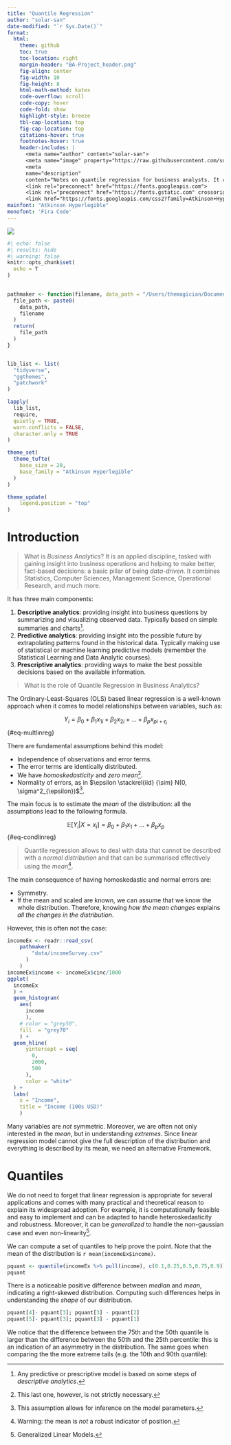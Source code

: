 ```yaml
---
title: "Quantile Regression"
author: "solar-san"
date-modified: "`r Sys.Date()`"
format:
  html:
    theme: github
    toc: true
    toc-location: right
    margin-header: "BA-Project_header.png"
    fig-align: center
    fig-width: 10
    fig-height: 8
    html-math-method: katex
    code-overflow: scroll
    code-copy: hover
    code-fold: show
    highlight-style: breeze
    tbl-cap-location: top
    fig-cap-location: top
    citations-hover: true
    footnotes-hover: true
    header-includes: |
      <meta name="author" content="solar-san">
      <meta name="image" property="https://raw.githubusercontent.com/solar-san/BA-Project/main/docs/figures/BA-Project_header.png">
      <meta 
      name="description"
      content="Notes on quantile regression for business analysts. It contains a self-contained introduction tje topic, with R code snippets and the necessary mathematical and statistical notation.">
      <link rel="preconnect" href="https://fonts.googleapis.com">
      <link rel="preconnect" href="https://fonts.gstatic.com" crossorigin>
      <link href="https://fonts.googleapis.com/css2?family=Atkinson+Hyperlegible:ital,wght@0,400;0,700;1,400;1,700&family=Fira+Code&display=swap" rel="stylesheet">
mainfont: "Atkinson Hyperlegible"
monofont: 'Fira Code'
---
```


![](https://raw.githubusercontent.com/solar-san/BA-Project/main/docs/figures/BA-Project_header.png)

```r
#| echo: false
#| results: hide
#| warning: false
knitr::opts_chunk$set(
  echo = T
)

  
pathmaker <- function(filename, data_path = "/Users/themagician/Documents/DABS/Appunti/Business_Analytics/Lab3/") {
  file_path <- paste0(
    data_path,
    filename
  )
  return(
    file_path
  )
}


lib_list <- list(
  "tidyverse",
  "ggthemes",
  "patchwork"
)

lapply(
  lib_list,
  require,
  quietly = TRUE, 
  warn.conflicts = FALSE, 
  character.only = TRUE
)

theme_set(
  theme_tufte(
    base_size = 20,
    base_family = "Atkinson Hyperlegible"
  )
)

theme_update(
    legend.position = "top"
)
```

# Introduction

> What is _Business Analytics_? It is an applied discipline, tasked with gaining insight into business operations and helping to make better, fact-based decisions: a basic pillar of being _data-driven_. It combines Statistics, Computer Sciences, Management Science, Operational Research, and much more.

It has three main components:

1. __Descriptive analytics__: providing insight into business questions by summarizing and visualizing observed data. Typically based on simple summaries and charts^[Any predictive or prescriptive model is based on some steps of _descriptive analytics_.].
2. __Predictive analytics__: providing insight into the possible future by extrapolating patterns found in the historical data. Typically making use of statistical or machine learning predictive models (remember the Statistical Learning and Data Analytic courses).
3. __Prescriptive analytics__: providing ways to make the best possible decisions based on the available information.

> What is the role of Quantile Regression in Business Analytics?

The Ordinary-Least-Squares (OLS) based linear regression is a well-known approach when it comes to model relationships between variables, such as:

$$
Y_i = \beta_0 + \beta_1 x_{1i} + \beta_2 x_{2i} + ... + \beta_p x_{p i + \epsilon_i}
$${#eq-multlinreg}

There are fundamental assumptions behind this model:

- Independence of observations and error terms.
- The error terms are identically distributed.
- We have _homoskedasticity_ and _zero mean_^[This last one, however, is not strictly necessary.].
- Normality of errors, as in $\epsilon \stackrel{iid} {\sim} N(0, \sigma^2_{\epsilon})$^[This assumption allows for inference on the model parameters.].

The main focus is to estimate the _mean_ of the distribution: all the assumptions lead to the following formula.

$$
\mathbb{E} [Y_i \vert X = x_i] = \beta_0 + \beta_1 x_1 + ... + \beta_p x_p
$${#eq-condlinreg}

> Quantile regression allows to deal with data that cannot be described with a _normal distribution_ and that can be summarised effectively using the _mean_^[Warning: the mean is _not_ a robust indicator of position.].

The main consequence of having homoskedastic and normal errors are:

- Symmetry.
- If the mean and scaled are known, we can assume that we know the whole distribution. Therefore, knowing _how the mean changes_ explains _all the changes in the distribution_.

However, this is often not the case: 
```r
incomeEx <- readr::read_csv(
    pathmaker(
        "data/incomeSurvey.csv"
      )
    )
incomeEx$income <- incomeEx$cinc/1000
ggplot(
  incomeEx
  ) +
  geom_histogram(
    aes(
      income
      ),
    # color = "grey50", 
    fill  = "grey70"
    ) + 
  geom_hline(
      yintercept = seq(
        0,
        2000,
        500
      ),
      color = "white"
  ) +
  labs(
    x = "Income",
    title = "Income (100s USD)"
    )
```

:::{callout.important}
Many variables are _not_ symmetric. Moreover, we are often not only interested in the _mean_, but in understanding _extremes_. Since linear regression model cannot give the full description of the distribution and everything is described by its mean, we need an alternative Framework.
:::

# Quantiles 

We do not need to forget that linear regression is appropriate for several applications and comes with many practical and theoretical reason to explain its widespread adoption. For example, it is computationally feasible and easy to implement and can be adapted to handle heteroskedasticity and robustness. Moreover, it can be _generalized_ to handle the non-gaussian case and even non-linearity^[Generalized Linear Models.].

We can compute a set of quantiles to help prove the point. Note that the mean of the distribution is `r mean(incomeEx$income)`.

```r
pquant <- quantile(incomeEx %>% pull(income), c(0.1,0.25,0.5,0.75,0.9))
pquant
```

There is a noticeable positive difference between _median_ and _mean_, indicating a right-skewed distribution. Computing such differences helps in understanding the _shape_ of our distribution.
```r
pquant[4]- pquant[3]; pquant[3] - pquant[2]  
pquant[5]- pquant[3]; pquant[3] - pquant[1]
```

We notice that the difference between the 75th and the 50th quantile is larger than the difference between the 50th and the 25th percentile: this is an indication of an asymmetry in the distribution. The same goes when comparing the the more extreme tails (e.g. the 10th and 90th quantile): 

